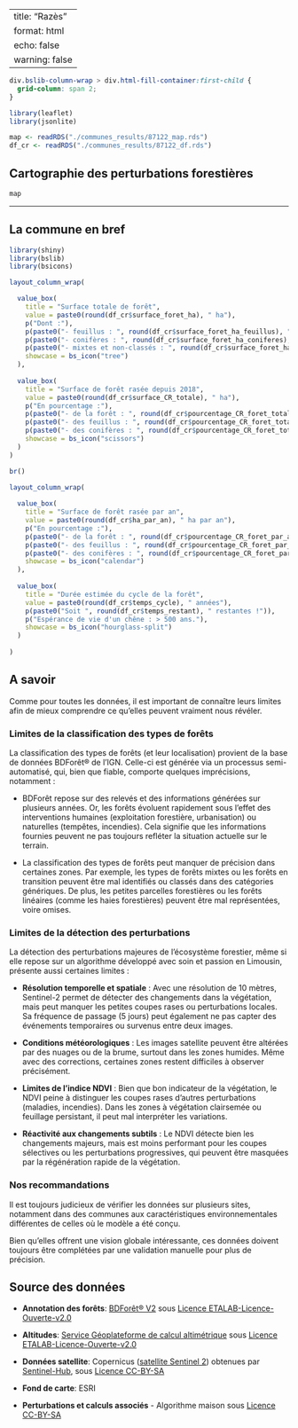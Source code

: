 
---
title: "Razès"
format: html
echo: false
warning: false
---

```css
div.bslib-column-wrap > div.html-fill-container:first-child {
  grid-column: span 2;
}
```

```r
library(leaflet) 
library(jsonlite)

map <- readRDS("./communes_results/87122_map.rds") 
df_cr <- readRDS("./communes_results/87122_df.rds") 
```

## Cartographie des perturbations forestières

```r
map
```

------------------------------------------------------------------------

## La commune en bref

```r
library(shiny)
library(bslib)
library(bsicons)

layout_column_wrap(

  value_box(
    title = "Surface totale de forêt",
    value = paste0(round(df_cr$surface_foret_ha), " ha"),
    p("Dont :"),
    p(paste0("- feuillus : ", round(df_cr$surface_foret_ha_feuillus), " ha")),
    p(paste0("- conifères : ", round(df_cr$surface_foret_ha_coniferes), " ha")),
    p(paste0("- mixtes et non-classés : ", round(df_cr$surface_foret_ha_autres), " ha")),
    showcase = bs_icon("tree")
  ),
  
  value_box(
    title = "Surface de forêt rasée depuis 2018",
    value = paste0(round(df_cr$surface_CR_totale), " ha"),
    p("En pourcentage :"),
    p(paste0("- de la forêt : ", round(df_cr$pourcentage_CR_foret_total, 2), " %")),
    p(paste0("- des feuillus : ", round(df_cr$pourcentage_CR_foret_total_feuillus, 2), " %")),
    p(paste0("- des conifères : ", round(df_cr$pourcentage_CR_foret_total_coniferes, 2), " %")),
    showcase = bs_icon("scissors")
  )
)

br()

layout_column_wrap(
  
  value_box(
    title = "Surface de forêt rasée par an",
    value = paste0(round(df_cr$ha_par_an), " ha par an"),
    p("En pourcentage :"),
    p(paste0("- de la forêt : ", round(df_cr$pourcentage_CR_foret_par_an, 2), " %")),
    p(paste0("- des feuillus : ", round(df_cr$pourcentage_CR_foret_par_an_feuillus, 2), " %")),
    p(paste0("- des conifères : ", round(df_cr$pourcentage_CR_foret_par_an_coniferes, 2), " %")),
    showcase = bs_icon("calendar")
  ),
  
  value_box(
    title = "Durée estimée du cycle de la forêt",
    value = paste0(round(df_cr$temps_cycle), " années"),
    p(paste0("Soit ", round(df_cr$temps_restant), " restantes !")),
    p("Espérance de vie d'un chêne : > 500 ans."),
    showcase = bs_icon("hourglass-split")
  )
  
)
```

## A savoir

Comme pour toutes les données, il est important de connaître leurs limites afin de mieux comprendre ce qu'elles peuvent vraiment nous révéler.

### Limites de la classification des types de forêts

La classification des types de forêts (et leur localisation) provient de la base de données BDForêt® de l'IGN. Celle-ci est générée via un processus semi-automatisé, qui, bien que fiable, comporte quelques imprécisions, notamment :

-   BDForêt repose sur des relevés et des informations générées sur plusieurs années. Or, les forêts évoluent rapidement sous l’effet des interventions humaines (exploitation forestière, urbanisation) ou naturelles (tempêtes, incendies). Cela signifie que les informations fournies peuvent ne pas toujours refléter la situation actuelle sur le terrain.

-   La classification des types de forêts peut manquer de précision dans certaines zones. Par exemple, les types de forêts mixtes ou les forêts en transition peuvent être mal identifiés ou classés dans des catégories génériques. De plus, les petites parcelles forestières ou les forêts linéaires (comme les haies forestières) peuvent être mal représentées, voire omises.

### Limites de la détection des perturbations

La détection des perturbations majeures de l'écosystème forestier, même si elle repose sur un algorithme développé avec soin et passion en Limousin, présente aussi certaines limites :
  
  -   **Résolution temporelle et spatiale** : Avec une résolution de 10 mètres, Sentinel-2 permet de détecter des changements dans la végétation, mais peut manquer les petites coupes rases ou perturbations locales. Sa fréquence de passage (5 jours) peut également ne pas capter des événements temporaires ou survenus entre deux images.

-   **Conditions météorologiques** : Les images satellite peuvent être altérées par des nuages ou de la brume, surtout dans les zones humides. Même avec des corrections, certaines zones restent difficiles à observer précisément.

-   **Limites de l'indice NDVI** : Bien que bon indicateur de la végétation, le NDVI peine à distinguer les coupes rases d’autres perturbations (maladies, incendies). Dans les zones à végétation clairsemée ou feuillage persistant, il peut mal interpréter les variations.

-   **Réactivité aux changements subtils** : Le NDVI détecte bien les changements majeurs, mais est moins performant pour les coupes sélectives ou les perturbations progressives, qui peuvent être masquées par la régénération rapide de la végétation.

### Nos recommandations

Il est toujours judicieux de vérifier les données sur plusieurs sites, notamment dans des communes aux caractéristiques environnementales différentes de celles où le modèle a été conçu.

Bien qu'elles offrent une vision globale intéressante, ces données doivent toujours être complétées par une validation manuelle pour plus de précision.

## Source des données

-   **Annotation des forêts**: [BDForêt® V2](https://geoservices.ign.fr/bdforet) sous [Licence ETALAB-Licence-Ouverte-v2.0](https://www.etalab.gouv.fr/wp-content/uploads/2017/04/ETALAB-Licence-Ouverte-v2.0.pdf)

-   **Altitudes**: [Service Géoplateforme de calcul altimétrique](https://geoservices.ign.fr/services-geoplateforme-altimetrie) sous [Licence ETALAB-Licence-Ouverte-v2.0](https://www.etalab.gouv.fr/wp-content/uploads/2017/04/ETALAB-Licence-Ouverte-v2.0.pdf)

-   **Données satellite**: Copernicus ([satellite Sentinel 2](https://sentiwiki.copernicus.eu/web/s2-mission)) obtenues par [Sentinel-Hub](https://www.sentinel-hub.com/), sous [Licence CC-BY-SA](https://creativecommons.org/licenses/by/4.0/deed.fr)

-   **Fond de carte**: ESRI

-   **Perturbations et calculs associés** - Algorithme maison sous [Licence CC-BY-SA](https://creativecommons.org/licenses/by-sa/4.0/deed.fr)

